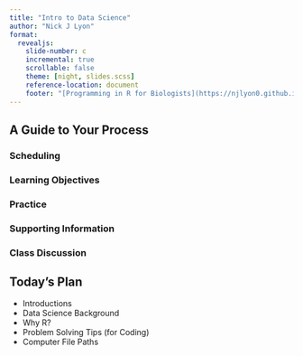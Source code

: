 ```yaml
---
title: "Intro to Data Science"
author: "Nick J Lyon"
format: 
  revealjs: 
    slide-number: c
    incremental: true
    scrollable: false
    theme: [night, slides.scss]
    reference-location: document
    footer: "[Programming in R for Biologists](https://njlyon0.github.io/teach_r-for-bio/)"
---
```


## A Guide to Your Process
:::{.nonincremental}

### [Scheduling]{.blue}

### [Learning Objectives]{.purple}

### [Practice]{.pink}

### [Supporting Information]{.orange}

### [Class Discussion]{.gold}
:::

## [Today's Plan]{.blue}
:::{.nonincremental}
- Introductions
- Data Science Background
- Why R?
- Problem Solving Tips (for Coding)
- Computer File Paths
:::



